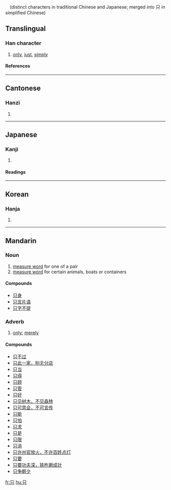 {{see|衹|隻}}　(distinct characters in traditional Chinese and Japanese; merged into 只 in simplified Chinese)
==Translingual==

===Han character===
{{Han char|rn=30|rad=口|as=02|sn=5|four=6080<sub>0</sub>|canj=口金 (RC)}}

# [[only]], [[just]], [[simply]]

====References====
{{Han ref|kx=0172.050|dkj=03239|dj=0383.010|hdz=10570.030|uh=53EA|ud=21482|bh=A575|bd=42357}}

----

==Cantonese==

===Hanzi===
{{yue-hanzi|jyut=|y=ji2}}

# {{defn|Cantonese}}

----

==Japanese==

===Kanji===
{{ja-kanji|grade=|rs=口02}}

# {{defn|Japanese}}

====Readings====
{{ja-readings|on=[[し]] (shi)|kun=[[ただ]] (tada)}}

----

==Korean==

===Hanja===
{{ko-hanja|hangeul=지|rv=ji|mr=chi}}

# {{defn|Korean}}

----

==Mandarin==
===Noun===
{{cmn-noun|s|pin=zhī|pint=zhi1|tra=隻|sim=只|rs=口02}}

# [[w:measure word|measure word]] for one of a pair
# [[w:measure word|measure word]] for certain animals, boats or containers

====Compounds====
*[[只身]]
*[[只言片语]]
*[[只字不提]]

===Adverb===
{{cmn-adv|s|pin=zhǐ|pint=zhi3|tra=[[衹]] or [[只]]|sim=只|rs=口02}}

# [[only]]; [[merely]]

====Compounds====
*[[只不过]]
*[[只此一家，别无分店]]
*[[只当]]
*[[只得]]
*[[只顾]]
*[[只管]]
*[[只好]]
*[[只见树木，不见森林]]
*[[只可意会，不可言传]]
*[[只能]]
*[[只怕]]
*[[只求]]
*[[只是]]
*[[只限]]
*[[只消]]
*[[只许州官放火，不许百姓点灯]]
*[[只要]]
*[[只要功夫深，铁杵磨成针]]
*[[只争朝夕]]

[[fr:只]]
[[hu:只]]